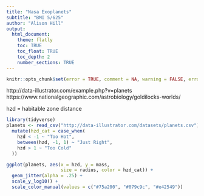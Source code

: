 ```yaml
---
title: "Nasa Exoplanets"
subtitle: "BMI 5/625"
author: "Alison Hill"
output:
  html_document:
    theme: flatly
    toc: TRUE
    toc_float: TRUE
    toc_depth: 2
    number_sections: TRUE
---
```

```r
knitr::opts_chunk$set(error = TRUE, comment = NA, warning = FALSE, errors = FALSE, message = FALSE, tidy = FALSE, cache = FALSE)
```

http://data-illustrator.com/example.php?v=planets
https://www.nationalgeographic.com/astrobiology/goldilocks-worlds/


hzd = habitable zone distance

```r
library(tidyverse)
planets <- read_csv("http://data-illustrator.com/datasets/planets.csv") %>% 
  mutate(hzd_cat = case_when(
    hzd < -1 ~ "Too Hot",
    between(hzd, -1, 1) ~ "Just Right",
    hzd > 1 ~ "Too Cold"
  ))
```

```r

ggplot(planets, aes(x = hzd, y = mass, 
                    size = radius, color = hzd_cat)) +
  geom_jitter(alpha = .25) +
  scale_y_log10() +
  scale_color_manual(values = c("#75a200", "#079c9c", "#e42549"))
```

